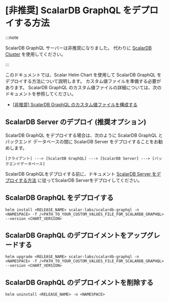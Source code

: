 # [非推奨] ScalarDB GraphQL をデプロイする方法


<TranslationBanner />

:::note

ScalarDB GraphQL サーバーは非推奨になりました。 代わりに [ScalarDB Cluster](how-to-deploy-scalardb-cluster.mdx) を使用してください。

:::

このドキュメントでは、Scalar Helm Chart を使用して ScalarDB GraphQL をデプロイする方法について説明します。 カスタム値ファイルを準備する必要があります。 ScalarDB GraphQL のカスタム値ファイルの詳細については、次のドキュメントを参照してください。

* [[非推奨] ScalarDB GraphQL のカスタム値ファイルを構成する](configure-custom-values-scalardb-graphql.mdx)

## ScalarDB Server のデプロイ (推奨オプション)

ScalarDB GraphQL をデプロイする場合は、次のように ScalarDB GraphQL とバックエンド データベースの間に ScalarDB Server をデプロイすることをお勧めします。

```
[クライアント] ---> [ScalarDB GraphQL] ---> [ScalarDB Server] ---> [バックエンドデータベース]
```

ScalarDB GraphQLをデプロイする前に、ドキュメント [ScalarDB Server をデプロイする方法](how-to-deploy-scalardb.mdx) に従ってScalarDB Serverをデプロイしてください。

## ScalarDB GraphQL をデプロイする

```console
helm install <RELEASE_NAME> scalar-labs/scalardb-graphql -n <NAMESPACE> -f /<PATH_TO_YOUR_CUSTOM_VALUES_FILE_FOR_SCALARDB_GRAPHQL> --version <CHART_VERSION>
```

## ScalarDB GraphQL のデプロイメントをアップグレードする

```console
helm upgrade <RELEASE_NAME> scalar-labs/scalardb-graphql -n <NAMESPACE> -f /<PATH_TO_YOUR_CUSTOM_VALUES_FILE_FOR_SCALARDB_GRAPHQL> --version <CHART_VERSION>
```

## ScalarDB GraphQL のデプロイメントを削除する

```console
helm uninstall <RELEASE_NAME> -n <NAMESPACE>
```
